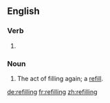 ==English==

===Verb===
{{head|en}}

# {{present participle of|refill|lang=en}}

===Noun===
{{en-noun}}

# The act of filling again; a [[refill]].

[[de:refilling]]
[[fr:refilling]]
[[zh:refilling]]
